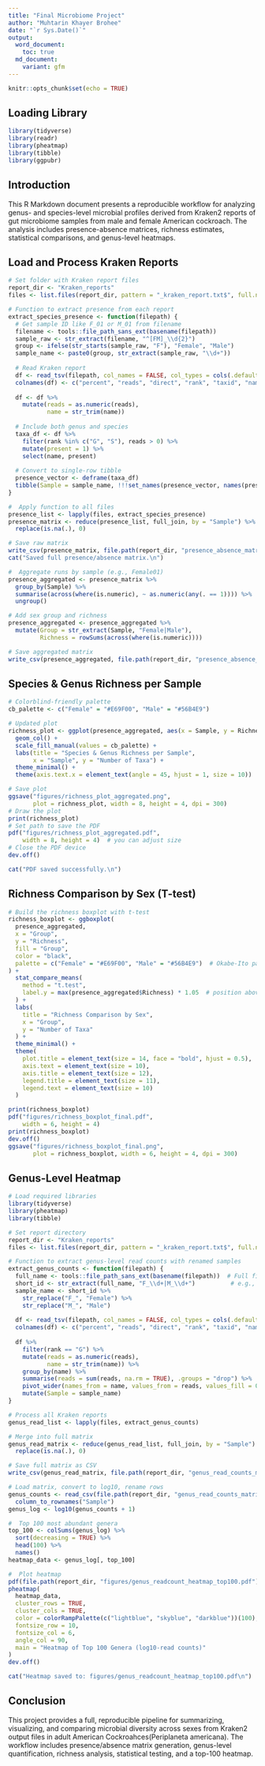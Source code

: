 ```yaml
---
title: "Final Microbiome Project"
author: "Muhtarin Khayer Brohee"
date: "`r Sys.Date()`"
output:
  word_document:
    toc: true
  md_document:
    variant: gfm
---
```


```r
knitr::opts_chunk$set(echo = TRUE)
```
## Loading Library
```r
library(tidyverse)
library(readr)
library(pheatmap)
library(tibble)
library(ggpubr)
```
## Introduction

This R Markdown document presents a reproducible workflow for analyzing genus- and species-level microbial profiles derived from Kraken2 reports of gut microbiome samples from male and female American cockroach. The analysis includes presence-absence matrices, richness estimates, statistical comparisons, and genus-level heatmaps.

## Load and Process Kraken Reports

```r
# Set folder with Kraken report files
report_dir <- "Kraken_reports"
files <- list.files(report_dir, pattern = "_kraken_report.txt$", full.names = TRUE)

# Function to extract presence from each report
extract_species_presence <- function(filepath) {
  # Get sample ID like F_01 or M_01 from filename
  filename <- tools::file_path_sans_ext(basename(filepath))
  sample_raw <- str_extract(filename, "^[FM]_\\d{2}")
  group <- ifelse(str_starts(sample_raw, "F"), "Female", "Male")
  sample_name <- paste0(group, str_extract(sample_raw, "\\d+"))
  
  # Read Kraken report
  df <- read_tsv(filepath, col_names = FALSE, col_types = cols(.default = "c"), quote = "", trim_ws = FALSE)
  colnames(df) <- c("percent", "reads", "direct", "rank", "taxid", "name")
  
  df <- df %>%
    mutate(reads = as.numeric(reads),
           name = str_trim(name))
  
  # Include both genus and species
  taxa_df <- df %>%
    filter(rank %in% c("G", "S"), reads > 0) %>%
    mutate(present = 1) %>%
    select(name, present)
  
  # Convert to single-row tibble
  presence_vector <- deframe(taxa_df)
  tibble(Sample = sample_name, !!!set_names(presence_vector, names(presence_vector)))
}

#  Apply function to all files
presence_list <- lapply(files, extract_species_presence)
presence_matrix <- reduce(presence_list, full_join, by = "Sample") %>%
  replace(is.na(.), 0)

# Save raw matrix
write_csv(presence_matrix, file.path(report_dir, "presence_absence_matrix.csv"))
cat("Saved full presence/absence matrix.\n")

#  Aggregate runs by sample (e.g., Female01)
presence_aggregated <- presence_matrix %>%
  group_by(Sample) %>%
  summarise(across(where(is.numeric), ~ as.numeric(any(. == 1)))) %>%
  ungroup()

# Add sex group and richness
presence_aggregated <- presence_aggregated %>%
  mutate(Group = str_extract(Sample, "Female|Male"),
         Richness = rowSums(across(where(is.numeric))))

# Save aggregated matrix
write_csv(presence_aggregated, file.path(report_dir, "presence_absence_matrix_aggregated.csv"))
```

## Species & Genus Richness per Sample

```r
# Colorblind-friendly palette
cb_palette <- c("Female" = "#E69F00", "Male" = "#56B4E9")

# Updated plot
richness_plot <- ggplot(presence_aggregated, aes(x = Sample, y = Richness, fill = Group)) +
  geom_col() +
  scale_fill_manual(values = cb_palette) +
  labs(title = "Species & Genus Richness per Sample",
       x = "Sample", y = "Number of Taxa") +
  theme_minimal() +
  theme(axis.text.x = element_text(angle = 45, hjust = 1, size = 10))

# Save plot
ggsave("figures/richness_plot_aggregated.png",
       plot = richness_plot, width = 8, height = 4, dpi = 300)
# Draw the plot
print(richness_plot)
# Set path to save the PDF
pdf("figures/richness_plot_aggregated.pdf",
    width = 8, height = 4)  # you can adjust size
# Close the PDF device
dev.off()

cat("PDF saved successfully.\n")


```
## Richness Comparison by Sex (T-test)
```r
# Build the richness boxplot with t-test
richness_boxplot <- ggboxplot(
  presence_aggregated,
  x = "Group",
  y = "Richness",
  fill = "Group",
  color = "black",
  palette = c("Female" = "#E69F00", "Male" = "#56B4E9")  # Okabe-Ito palette
) +
  stat_compare_means(
    method = "t.test",
    label.y = max(presence_aggregated$Richness) * 1.05  # position above max value
  ) +
  labs(
    title = "Richness Comparison by Sex",
    x = "Group",
    y = "Number of Taxa"
  ) +
  theme_minimal() +
  theme(
    plot.title = element_text(size = 14, face = "bold", hjust = 0.5),
    axis.text = element_text(size = 10),
    axis.title = element_text(size = 12),
    legend.title = element_text(size = 11),
    legend.text = element_text(size = 10)
  )

print(richness_boxplot)
pdf("figures/richness_boxplot_final.pdf",
    width = 6, height = 4)
print(richness_boxplot)
dev.off()
ggsave("figures/richness_boxplot_final.png",
       plot = richness_boxplot, width = 6, height = 4, dpi = 300)
```
## Genus-Level Heatmap

```r
# Load required libraries
library(tidyverse)
library(pheatmap)
library(tibble)

# Set report directory
report_dir <- "Kraken_reports"
files <- list.files(report_dir, pattern = "_kraken_report.txt$", full.names = TRUE)

# Function to extract genus-level read counts with renamed samples
extract_genus_counts <- function(filepath) {
  full_name <- tools::file_path_sans_ext(basename(filepath))  # Full filename
  short_id <- str_extract(full_name, "F_\\d+|M_\\d+")          # e.g., F_01
  sample_name <- short_id %>%
    str_replace("F_", "Female") %>%
    str_replace("M_", "Male")
  
  df <- read_tsv(filepath, col_names = FALSE, col_types = cols(.default = "c"), quote = "", trim_ws = FALSE)
  colnames(df) <- c("percent", "reads", "direct", "rank", "taxid", "name")
  
  df %>%
    filter(rank == "G") %>%
    mutate(reads = as.numeric(reads),
           name = str_trim(name)) %>%
    group_by(name) %>%
    summarise(reads = sum(reads, na.rm = TRUE), .groups = "drop") %>%
    pivot_wider(names_from = name, values_from = reads, values_fill = 0) %>%
    mutate(Sample = sample_name)
}

# Process all Kraken reports
genus_read_list <- lapply(files, extract_genus_counts)

# Merge into full matrix
genus_read_matrix <- reduce(genus_read_list, full_join, by = "Sample") %>%
  replace(is.na(.), 0)

# Save full matrix as CSV
write_csv(genus_read_matrix, file.path(report_dir, "genus_read_counts_matrix.csv"))

# Load matrix, convert to log10, rename rows
genus_counts <- read_csv(file.path(report_dir, "genus_read_counts_matrix.csv")) %>%
  column_to_rownames("Sample")
genus_log <- log10(genus_counts + 1)

#  Top 100 most abundant genera
top_100 <- colSums(genus_log) %>%
  sort(decreasing = TRUE) %>%
  head(100) %>%
  names()
heatmap_data <- genus_log[, top_100]

#  Plot heatmap
pdf(file.path(report_dir, "figures/genus_readcount_heatmap_top100.pdf"), width = 18, height = 8)
pheatmap(
  heatmap_data,
  cluster_rows = TRUE,
  cluster_cols = TRUE,
  color = colorRampPalette(c("lightblue", "skyblue", "darkblue"))(100),
  fontsize_row = 10,
  fontsize_col = 6,
  angle_col = 90,
  main = "Heatmap of Top 100 Genera (log10-read counts)"
)
dev.off()

cat("Heatmap saved to: figures/genus_readcount_heatmap_top100.pdf\n")
```
## Conclusion

This project provides a full, reproducible pipeline for summarizing, visualizing, and comparing microbial diversity across sexes from Kraken2 output files  in adult American Cockroahces(Periplaneta americana). The workflow includes presence/absence matrix generation, genus-level quantification, richness analysis, statistical testing, and a top-100 heatmap.
